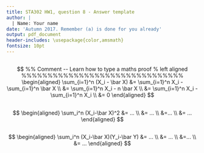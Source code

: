 ---
title: STA302 HW1, question 8 - Answer template
author: |
  | Name: Your name
date: 'Autumn 2017. Remember (a) is done for you already'
output: pdf_document
header-includes: \usepackage{color,amsmath}
fontsize: 10pt
---

## \textcolor{blue}{(a): Show that $\sum_i^n (X_i-\bar X)=0$}
\textbf{Answer:} 
$$ 
%% Comment -- Learn how to type a maths proof
% left aligned
%%%%%%%%%%%%%%%%%%%%%%%%%%%%%%%
\begin{aligned}
\sum_{i=1}^n  (X_i - \bar X) 
&= \sum_{i=1}^n X_i - \sum_{i=1}^n \bar X \\
&= \sum_{i=1}^n X_i - n \bar X \\
&= \sum_{i=1}^n X_i - \sum_{i=1}^n X_i \\
&= 0
\end{aligned}
$$


## \textcolor{blue}{(b): Show that $\sum_i^n (X_i-\bar X)^2=\sum_{i=1}^n X_i^2 - n\bar X^2$}
\textbf{Answer:} 
$$ 
\begin{aligned}
\sum_i^n (X_i-\bar X)^2
&= ... \\
&= ... \\
&=... \\
&= ...
\end{aligned}
$$



## \textcolor{blue}{(c): Show that $\sum_i^n (X_i-\bar X)(Y_i-\bar Y)=\sum_{i=1}^n X_iY_i - n\bar X\bar Y$}
\textbf{Answer:} 
$$ 
\begin{aligned}
\sum_i^n (X_i-\bar X)(Y_i-\bar Y)
&= ... \\
&= ... \\
&=... \\
&= ...
\end{aligned}
$$



